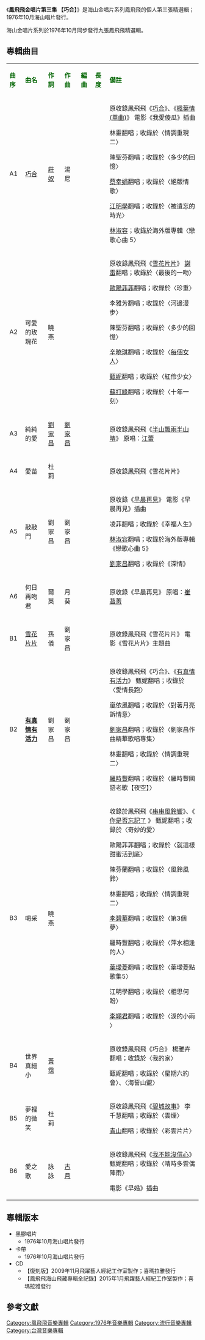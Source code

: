 {{Infobox album <!-- See Wikipedia:WikiProject_Albums -->
| name       = 鳳飛飛金唱片第三集 〈巧合〉
| type       = 精選輯
| artist     = [[鳳飛飛|鳳飛飛]]
| cover      = 
| released   = 1976年10月
| genre      = [[國語流行音樂|國語流行音樂]]
| length     = 
| label      = 海山唱片
<!-- 未知參數 | number     = LS-7030 -->
| producer   = 
| prev_title = [[鳳飛飛金唱片第二集|鳳飛飛金唱片第二集]]
| prev_year  = 1976 <!-- 10月 -->
| next_title = [[鳳飛飛金唱片第四集|鳳飛飛金唱片第四集]]
| next_year  = 1976 <!-- 10月 -->
}}
《'''鳳飛飛金唱片第三集 【巧合】'''》是海山金唱片系列鳳飛飛的個人第三張精選輯；1976年10月海山唱片發行。

海山金唱片系列於1976年10月同步發行九張鳳飛飛精選輯。

==專輯曲目==
{| class="wikitable"
|-
| <font color=darkgreen>'''曲序'''</font> || <font color=darkgreen>'''曲名'''</font> || <font color=darkgreen>'''作詞'''</font> || <font color=darkgreen>'''作曲'''</font> || <font color=darkgreen>'''編曲'''</font>|| <font color=darkgreen>'''長度'''</font>  || <font color=darkgreen>'''備註'''</font>
|-
| A1 ||[[巧合|巧合]]||[[莊奴|莊奴]]||湯尼|| || ||原收錄鳳飛飛《[[巧合|巧合]]》、《[[楓葉情_(單曲)|楓葉情 (單曲)]]》
電影《我愛傻瓜》插曲

林靈翻唱；收錄於〈情調重現二〉

陳聖芬翻唱；收錄於〈多少的回憶〉

[[蔡幸娟|蔡幸娟]]翻唱；收錄於〈絕版情歌〉

[[江明學|江明學]]翻唱；收錄於〈被遺忘的時光〉

[[林淑容|林淑容]]；收錄於海外版專輯〈戀歌心曲 5〉
|-
| A2||可愛的玫瑰花||曉燕|| || ||  ||原收錄鳳飛飛《[[雪花片片|雪花片片]]》
[[謝雷|謝雷]]翻唱；收錄於〈最後的一吻〉

[[歐陽菲菲|歐陽菲菲]]翻唱；收錄於〈珍重〉

李雅芳翻唱；收錄於〈河邊漫步〉

陳聖芬翻唱；收錄於〈多少的回憶〉

[[辛曉琪|辛曉琪]]翻唱；收錄於〈[[每個女人|每個女人]]〉

[[甄妮|甄妮]]翻唱；收錄於〈紅伶少女〉

[[蘇打綠|蘇打綠]]翻唱；收錄於〈十年一刻〉
|-
| A3 ||純純的愛||[[劉家昌|劉家昌]]||[[劉家昌|劉家昌]] ||  ||||原收錄鳳飛飛《[[半山飄雨半山晴|半山飄雨半山晴]]》
原唱：[[江蕾|江蕾]]
|-
| A4 ||愛苗||杜莉|| || ||  ||原收錄鳳飛飛《雪花片片》
|-
| A5 ||敲敲門||劉家昌||劉家昌|| ||  ||原收錄《[[早晨再見|早晨再見]]》
電影《早晨再見》插曲 

凌菲翻唱；收錄於《幸福人生》

[[林淑容|林淑容]]翻唱；收錄於海外版專輯《戀歌心曲 5》

[[劉家昌|劉家昌]]翻唱；收錄於《深情》
|-
| A6 ||何日再吻君||爾英||月葵||  ||||原收錄《早晨再見》
原唱：[[崔苔菁|崔苔菁]]
|-
| B1 ||[[雪花片片|雪花片片]]||孫儀||劉家昌|| ||  ||原收錄鳳飛飛《雪花片片》
電影《雪花片片》主題曲
|-
| B2 ||'''[[有真情有活力|有真情有活力]]'''||劉家昌|| 劉家昌||  ||  ||原收錄鳳飛飛《巧合》、《[[有真情有活力|有真情有活力]]》
甄妮翻唱；收錄於〈愛情長跑〉

嵐依風翻唱；收錄於〈對著月亮訴情意〉

[[劉家昌|劉家昌]]翻唱；收錄於〈劉家昌作曲精華歌唱專集〉

林靈翻唱；收錄於〈情調重現二〉

[[羅時豐|羅時豐]]翻唱；收錄於〈羅時豐國語老歌【夜空】〉
|-
| B3 || 喝采||曉燕 ||  ||  ||  ||收錄於鳳飛飛《[[串串風鈴響|串串風鈴響]]》、《 [[你是否忘記了|你是否忘記了]] 》
甄妮翻唱；收錄於〈奇妙的愛〉

歐陽菲菲翻唱；收錄於〈就這樣甜蜜活到底〉

陳芬蘭翻唱；收錄於〈風鈴風鈴〉

林靈翻唱；收錄於〈情調重現二〉

[[李碧華_(歌手)|李碧華]]翻唱；收錄於〈第3個夢〉

羅時豐翻唱；收錄於〈萍水相逢的人〉

[[葉璦菱|葉璦菱]]翻唱；收錄於〈葉璦菱點歌集5〉

江明學翻唱；收錄於〈相思何盼〉

[[李翊君|李翊君]]翻唱；收錄於〈淚的小雨 〉
|-
| B4 ||世界真細小||[[黃霑|黃霑]]|||| ||  ||原收錄鳳飛飛《巧合》
楊雅卉翻唱；收錄於〈我的家〉

甄妮翻唱；收錄於〈星期六約會〉、〈海誓山盟〉
|-
| B5 ||夢裡的微笑||杜莉|||| ||  ||原收錄鳳飛飛《[[碧城故事|碧城故事]]》
李千慧翻唱；收錄於〈雲煙〉

[[青山_(歌手)|青山]]翻唱；收錄於〈彩雲片片〉
|-
| B6 ||愛之歌||詠詠||[[古月_(臺灣作曲家)|古月]]|| ||  ||原收錄鳳飛飛《[[我不能沒信心|我不能沒信心]]》
甄妮翻唱；收錄於〈晴時多雲偶陣雨〉

電影《早婚》插曲
|}

== 專輯版本 ==
*黑膠唱片
**1976年10月海山唱片發行
*卡帶
**1976年10月海山唱片發行
*CD
**【復刻版】2009年11月飛躍藝人經紀工作室製作；喜瑪拉雅發行
**【鳳飛飛海山飛藏專輯全記錄】2015年1月飛躍藝人經紀工作室製作；喜瑪拉雅發行


==參考文獻==
{{reflist}}
[[Category:鳳飛飛音樂專輯|Category:鳳飛飛音樂專輯]]
[[Category:1976年音樂專輯|Category:1976年音樂專輯]]
[[Category:流行音樂專輯|Category:流行音樂專輯]]
[[Category:台灣音樂專輯|Category:台灣音樂專輯]]